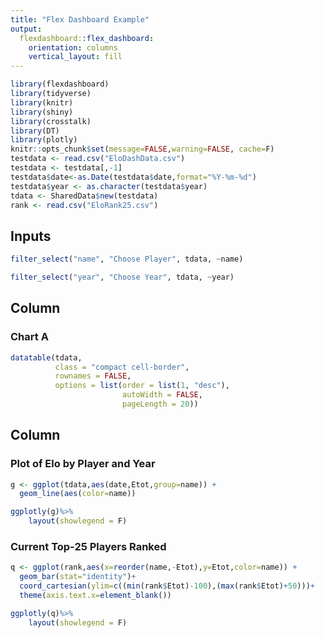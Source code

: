 ```yaml
---
title: "Flex Dashboard Example"
output: 
  flexdashboard::flex_dashboard:
    orientation: columns
    vertical_layout: fill
---
```


```r
library(flexdashboard)
library(tidyverse)
library(knitr)
library(shiny)
library(crosstalk)
library(DT)
library(plotly)
knitr::opts_chunk$set(message=FALSE,warning=FALSE, cache=F)
testdata <- read.csv("EloDashData.csv")
testdata <- testdata[,-1]
testdata$date<-as.Date(testdata$date,format="%Y-%m-%d")
testdata$year <- as.character(testdata$year)
tdata <- SharedData$new(testdata)
rank <- read.csv("EloRank25.csv")
```

Inputs {.sidebar}
-----------------------------------------------------------------------

```r
filter_select("name", "Choose Player", tdata, ~name)
```

```r
filter_select("year", "Choose Year", tdata, ~year)
```

Column {data-width=500}
-----------------------------------------------------------------------

### Chart A

```r
datatable(tdata,
          class = "compact cell-border",
          rownames = FALSE,
          options = list(order = list(1, "desc"),
                         autoWidth = FALSE,
                         pageLength = 20))
```

Column {data-width=500}
-----------------------------------------------------------------------

### Plot of Elo by Player and Year

```r
g <- ggplot(tdata,aes(date,Etot,group=name)) + 
  geom_line(aes(color=name))

ggplotly(g)%>%
    layout(showlegend = F)
```

### Current Top-25 Players Ranked

```r
q <- ggplot(rank,aes(x=reorder(name,-Etot),y=Etot,color=name)) + 
  geom_bar(stat="identity")+
  coord_cartesian(ylim=c((min(rank$Etot)-100),(max(rank$Etot)+50)))+
  theme(axis.text.x=element_blank())

ggplotly(q)%>%
    layout(showlegend = F)
```

